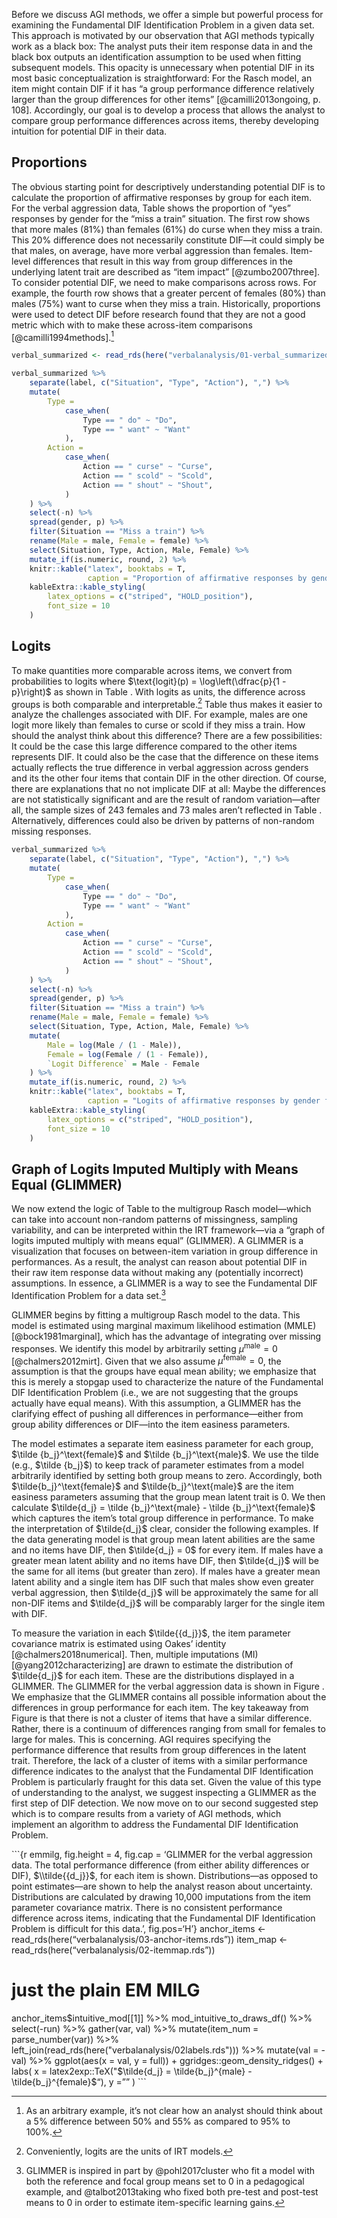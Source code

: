 Before we discuss AGI methods, we offer a simple but powerful process for examining the Fundamental DIF Identification Problem in a given data set. This approach is motivated by our observation that AGI methods typically work as a black box: The analyst puts their item response data in and the black box outputs an identification assumption to be used when fitting subsequent models. This opacity is unnecessary when potential DIF in its most basic conceptualization is straightforward: For the Rasch model, an item might contain DIF if it has "a group performance difference relatively larger than the group differences for other items" [@camilli2013ongoing, p. 108]. Accordingly, our goal is to develop a process that allows the analyst to compare group performance differences across items, thereby developing intuition for potential DIF in their data.

## Proportions

The obvious starting point for descriptively understanding potential DIF is to calculate the proportion of affirmative responses by group for each item. For the verbal aggression data, Table \ref{tab:pvalues} shows the proportion of "yes" responses by gender for the "miss a train" situation. The first row shows that more males (81%) than females (61%) do curse when they miss a train. This 20% difference does not necessarily constitute DIF—it could simply be that males, on average, have more verbal aggression than females. Item-level differences that result in this way from group differences in the underlying latent trait are described as "item impact" [@zumbo2007three]. To consider potential DIF, we need to make comparisons across rows. For example, the fourth row shows that a greater percent of females (80%) than males (75%) want to curse when they miss a train. Historically, proportions were used to detect DIF before research found that they are not a good metric which with to make these across-item comparisons [@camilli1994methods].^[As an arbitrary example, it's not clear how an analyst should think about a 5% difference between 50% and 55% as compared to 95% to 100%.]

```r
verbal_summarized <- read_rds(here("verbalanalysis/01-verbal_summarized.rds"))

verbal_summarized %>% 
    separate(label, c("Situation", "Type", "Action"), ",") %>% 
    mutate(
        Type = 
            case_when(
                Type == " do" ~ "Do",
                Type == " want" ~ "Want"
            ),
        Action = 
            case_when(
                Action == " curse" ~ "Curse",
                Action == " scold" ~ "Scold",
                Action == " shout" ~ "Shout",
            )
    ) %>% 
    select(-n) %>% 
    spread(gender, p) %>% 
    filter(Situation == "Miss a train") %>% 
    rename(Male = male, Female = female) %>% 
    select(Situation, Type, Action, Male, Female) %>% 
    mutate_if(is.numeric, round, 2) %>% 
	knitr::kable("latex", booktabs = T, 
	             caption = "Proportion of affirmative responses by gender in the verbal aggression data. Some of the items have a greater proportion of affirmative responses by males, and others have a great proportion by females. Proportions are an intuitive but imperfect way of making across-item group difference comparisons.") %>%
    kableExtra::kable_styling(
        latex_options = c("striped", "HOLD_position"), 
        font_size = 10
    )
```

## Logits

To make quantities more comparable across items, we convert from probabilities to logits where $\text{logit}(p) = \log\left(\dfrac{p}{1 - p}\right)$ as shown in Table \ref{tab:logits}. With logits as units, the difference across groups is both comparable and interpretable.^[Conveniently, logits are the units of IRT models.] Table \ref{tab:logits} thus makes it easier to analyze the challenges associated with DIF. For example, males are one logit more likely than females to curse or scold if they miss a train. How should the analyst think about this difference? There are a few possibilities: It could be the case this large difference compared to the other items represents DIF. It could also be the case that the difference on these items actually reflects the true difference in verbal aggression across genders and its the other four items that contain DIF in the other direction. Of course, there are explanations that no not implicate DIF at all: Maybe the differences are not statistically significant and are the result of random variation—after all, the sample sizes of 243 females and 73 males aren't reflected in Table \ref{tab:logits}. Alternatively, differences could also be driven by patterns of non-random missing responses.

```r
verbal_summarized %>% 
    separate(label, c("Situation", "Type", "Action"), ",") %>% 
    mutate(
        Type = 
            case_when(
                Type == " do" ~ "Do",
                Type == " want" ~ "Want"
            ),
        Action = 
            case_when(
                Action == " curse" ~ "Curse",
                Action == " scold" ~ "Scold",
                Action == " shout" ~ "Shout",
            )
    ) %>% 
    select(-n) %>% 
    spread(gender, p) %>% 
    filter(Situation == "Miss a train") %>% 
    rename(Male = male, Female = female) %>% 
    select(Situation, Type, Action, Male, Female) %>% 
    mutate(
        Male = log(Male / (1 - Male)),
        Female = log(Female / (1 - Female)),
        `Logit Difference` = Male - Female
    ) %>% 
    mutate_if(is.numeric, round, 2) %>% 
	knitr::kable("latex", booktabs = T, 
	             caption = "Logits of affirmative responses by gender for the train situation for the verbal aggression data. Logit differences are an improvement over proportions for making across-item group difference comparisons, but they are still imperfect because there is no item response model underlying the estimation. ") %>%
    kableExtra::kable_styling(
        latex_options = c("striped", "HOLD_position"), 
        font_size = 10
    )
```

## Graph of Logits Imputed Multiply with Means Equal (GLIMMER)

We now extend the logic of Table \ref{tab:logits} to the multigroup Rasch model—which can take into account non-random patterns of missingness, sampling variability, and can be interpreted within the IRT framework—via a “graph of logits imputed multiply with means equal” (GLIMMER). A GLIMMER is a visualization that focuses on between-item variation in group difference in performances. As a result, the analyst can reason about potential DIF in their raw item response data without making any (potentially incorrect) assumptions. In essence, a GLIMMER is a way to see the Fundamental DIF Identification Problem for a data set.^[GLIMMER is inspired in part by @pohl2017cluster who fit a model with both the reference and focal group means set to 0 in a pedagogical example, and @talbot2013taking who fixed both pre-test and post-test means to 0 in order to estimate item-specific learning gains.]

GLIMMER begins by fitting a multigroup Rasch model to the data. This model is estimated using marginal maximum likelihood estimation (MMLE) [@bock1981marginal], which has the advantage of integrating over missing responses. We identify this model by arbitrarily setting $\mu^\text{male} = 0$ [@chalmers2012mirt]. Given that we also assume $\mu^\text{female} = 0$, the assumption is that the groups have equal mean ability; we emphasize that this is merely a stopgap used to characterize the nature of the Fundamental DIF Identification Problem (i.e., we are not suggesting that the groups actually have equal means). With this assumption, a GLIMMER has the clarifying effect of pushing all differences in performance—either from group ability differences or DIF—into the item easiness parameters.

The model estimates a separate item easiness parameter for each group, $\tilde {b_j}^\text{female}$ and $\tilde {b_j}^\text{male}$. We use the tilde (e.g., $\tilde {b_j}$) to keep track of parameter estimates from a model arbitrarily identified by setting both group means to zero. Accordingly, both $\tilde{b_j}^\text{female}$ and $\tilde{b_j}^\text{male}$ are the item easiness parameters assuming that the group mean latent trait is $0$. We then calculate $\tilde{d_j} = \tilde {b_j}^\text{male} - \tilde {b_j}^\text{female}$ which captures the item’s total group difference in performance. To make the interpretation of $\tilde{d_j}$ clear, consider the following examples. If the data generating model is that group mean latent abilities are the same and no items have DIF, then $\tilde{d_j} = 0$ for every item. If males have a greater mean latent ability and no items have DIF, then $\tilde{d_j}$ will be the same for all items (but greater than zero). If males have a greater mean latent ability and a single item has DIF such that males show even greater verbal aggression, then $\tilde{d_j}$ will be approximately the same for all non-DIF items and $\tilde{d_j}$ will be comparably larger for the single item with DIF.

To measure the variation in each $\tilde{{d_j}}$, the item parameter covariance matrix is estimated using Oakes' identity [@chalmers2018numerical]. Then, multiple imputations (MI) [@yang2012characterizing] are drawn to estimate the distribution of $\tilde{d_j}$ for each item. These are the distributions displayed in a GLIMMER. The GLIMMER for the verbal aggression data is shown in Figure \ref{fig:emmilg}. We emphasize that the GLIMMER contains all possible information about the differences in group performance for each item. The key takeaway from Figure \ref{fig:emmilg} is that there is not a cluster of items that have a similar difference. Rather, there is a continuum of differences ranging from small for females to large for males. This is concerning. AGI requires specifying the performance difference that results from group differences in the latent trait. Therefore, the lack of a cluster of items with a similar performance difference indicates to the analyst that the Fundamental DIF Identification Problem is particularly fraught for this data set. Given the value of this type of understanding to the analyst, we suggest inspecting a GLIMMER as the first step of DIF detection. We now move on to our second suggested step which is to compare results from a variety of AGI methods, which implement an algorithm to address the Fundamental DIF Identification Problem.

```{r emmilg, fig.height = 4, fig.cap = 'GLIMMER for the verbal aggression data. The total performance difference (from either ability differences or DIF), $\\tilde{{d_j}}$, for each item is shown. Distributions—as opposed to point estimates—are shown to help the analyst reason about uncertainty. Distributions are calculated by drawing 10,000 imputations from the item parameter covariance matrix. There is no consistent performance difference across items, indicating that the Fundamental DIF Identification Problem is difficult for this data.', fig.pos='H'}
anchor_items <- read_rds(here("verbalanalysis/03-anchor-items.rds"))
item_map <- read_rds(here("verbalanalysis/02-itemmap.rds"))

# just the plain EM MILG
anchor_items$intuitive_mod[[1]] %>%
    mod_intuitive_to_draws_df() %>%
    select(-run) %>%
    gather(var, val) %>%
    mutate(item_num = parse_number(var)) %>%
    left_join(read_rds(here("verbalanalysis/02labels.rds"))) %>%
    mutate(val = -val) %>%
    ggplot(aes(x = val, y = full)) +
    ggridges::geom_density_ridges() +
    labs(
        x = latex2exp::TeX("$\\tilde{d_j} = \\tilde{b_j}^{male} - \\tilde{b_j}^{female}$"),
        y = ""
    )
```
